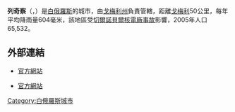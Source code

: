 {{Infobox settlement
|name=列奇察
|native_name         = {{lang-be|Рэчыца}}
|nickname            = 
|image_skyline       = Rzeczyca (BY) plac.JPG
|image_size          = 
|image_caption       = Rechitsa town centre, October Square
|image_flag          = Flag of Rečyca, Belarus.svg
|image_seal          = Coat of Arms of Rečyca, Belarus.svg
|holiday             = The first Saturday and Sunday of September
|image_map           = 
|map_caption         = 
|pushpin_map         = Belarus
|coordinates_display = inline,title
|coordinates_region  = BY
|subdivision_type    = 國家
|subdivision_name    = {{flag|Belarus}}
|subdivision_type1   = 州
|subdivision_name1   = [[戈梅利州|戈梅利州]]
|subdivision_type2   = 區
|subdivision_name2   = [[Rečyca_Raion|Rečyca Raion]]
|leader_title        = 
|leader_name         = 
|established_title   = Founded
|established_date    = 1213
|area_magnitude      = 
|area_total_km2      = 
|area_land_km2       = 
|area_water_km2      = 
|population_as_of    = 2010
|population_note     = 
|population_total    = 64731
|population_metro    = 
|population_density_km2 = auto
|timezone            = [[Eastern_European_Time|EET]]
|utc_offset          = +2
|timezone_DST        = [[Eastern_European_Summer_Time|EEST]]
|utc_offset_DST      = +3
|latd=52 |latm=21 |lats=50|latNS=N
|longd=30 |longm=23 |longs=41|longEW=E  
|elevation_m         = 
|psotal_code_type    = Postal code
|postal_code         = 247500
|area_code           = +375 2340
|blank_name          = License plate
|blank_info          = 3
|website             = [http://rechitsa.gov.by/ Official website] {{ref-ru}}
|footnotes           = 
}}
'''列奇察'''（{{lang-be|Рэчыца}}，{{IPA-be|ˈrɛtʂɨtsa|pron}}）是[[白俄羅斯|白俄羅斯]]的城市，由[[戈梅利州|戈梅利州]]負責管轄，距離[[戈梅利|戈梅利]]50公里，每年平均降雨量604毫米，該地區受[[切爾諾貝爾核電廠事故|切爾諾貝爾核電廠事故]]影響，2005年人口65,532。

==外部連結==
* {{ru icon}} [http://rechitsa.by/ 官方網站] {{Wayback|url=http://rechitsa.by/ |date=20201205084700 }}
* {{en icon}} [http://translate.google.com/translate?hl=en&sl=ru&tl=en&u=http%3A%2F%2Frechitsa.by%2F 官方網站] {{Wayback|url=http://translate.google.com/translate?hl=en&sl=ru&tl=en&u=http%3A%2F%2Frechitsa.by%2F |date=20121114111143 }}

{{Gomel Region}}

{{DEFAULTSORT:Recyca}}
[[Category:白俄羅斯城市|Category:白俄羅斯城市]]

{{Belarus-geo-stub}}
